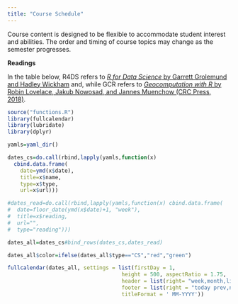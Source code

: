 ```yaml
---
title: "Course Schedule"
---
```


Course content is designed to be flexible to accommodate student interest and abilities.  The order and timing of course topics may change as the semester progresses.  

**Readings**

In the table below, R4DS refers to [_R for Data Science_ by Garrett Grolemund and Hadley Wickham](http://r4ds.had.co.nz) and, while GCR refers to [_Geocomputation with R_ by Robin Lovelace, Jakub Nowosad, and Jannes Muenchow (CRC Press, 2018)](https://geocompr.robinlovelace.net/).


```r
source("functions.R")
library(fullcalendar)
library(lubridate)
library(dplyr)

yamls=yaml_dir()

dates_cs=do.call(rbind,lapply(yamls,function(x) 
  cbind.data.frame(
    date=ymd(x$date),
    title=x$name,
    type=x$type,
    url=x$url)))

#dates_read=do.call(rbind,lapply(yamls,function(x) cbind.data.frame(
#  date=floor_date(ymd(x$date)+1, "week"),
#  title=x$reading,
#  url="",
#  type="reading")))

dates_all=dates_cs#bind_rows(dates_cs,dates_read)

dates_all$color=ifelse(dates_all$type=="CS","red","green")

fullcalendar(dates_all, settings = list(firstDay = 1,
                                    height = 500, aspectRatio = 1.75,
                                    header = list(right= "week,month,listMonth"),
                                    footer = list(right = "today prev,next, title"),
                                    titleFormat = ' MM-YYYY'))

```
